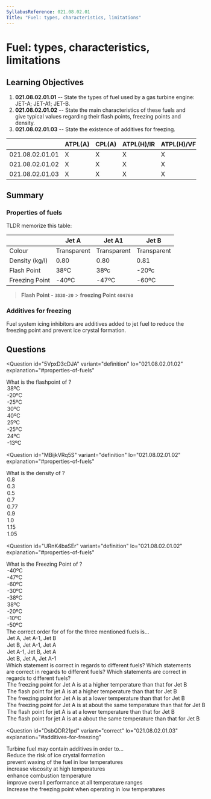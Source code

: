 ```yaml
---
SyllabusReference: 021.08.02.01
Title: "Fuel: types, characteristics, limitations"
---
```


# Fuel: types, characteristics, limitations

## Learning Objectives

1. **021.08.02.01.01** -- State the types of fuel used by a gas turbine engine: JET-A; JET-A1; JET-B.
2. **021.08.02.01.02** -- State the main characteristics of these fuels and give typical values regarding their flash points, freezing points and density.
3. **021.08.02.01.03** -- State the existence of additives for freezing.

|  | ATPL(A) | CPL(A) | ATPL(H)/IR | ATPL(H)/VFR | CPL(H) | IR | CBIR(A) |
| --- | --- | --- | --- | --- | --- | --- | --- |
| 021.08.02.01.01 | X | X | X | X | X |  |  |
| 021.08.02.01.02 | X | X | X | X | X |  |  |
| 021.08.02.01.03 | X | X | X | X | X |  |  |

## Summary

### Properties of fuels

TLDR memorize this table:

|                | Jet A       | Jet A1      | Jet B       |
| -------------- | ----------- | ----------- | ----------- |
| Colour         | Transparent | Transparent | Transparent |
| Density (kg/l) | 0.80        | 0.80        | 0.81        |
| Flash Point    | 38ºC        | 38ºc        | -20ºc       |
| Freezing Point | -40ºC       | -47ºC       | -60ºC       |

> **Flash Point - `3838-20`** > **freezing Point `404760`**

### Additives for freezing

Fuel system icing inhibitors are additives added to jet fuel to reduce the freezing point and prevent ice crystal formation.

## Questions

<Question
  id="5VpxD3cDJA"
  variant="definition"
  lo="021.08.02.01.02"
  explanation="#properties-of-fuels"
>
  <Text variant="oneCorrect">
    What is the flashpoint of <Subject />?
  </Text>
  <Option id="5VpxD3cDJA-1" subject={["jet A", "jet A1"]}>
    38ºC
  </Option>
  <Option id="5VpxD3cDJA-2" subject="jet B">
    -20ºC
  </Option>
  <Option id="5VpxD3cDJA-3">-25ºC</Option>
  <Option id="5VpxD3cDJA-4">30ºC</Option>
  <Option id="5VpxD3cDJA-5">40ºC</Option>
  <Option id="5VpxD3cDJA-6">25ºC</Option>
  <Option id="5VpxD3cDJA-7">-25ºC</Option>
  <Option id="5VpxD3cDJA-8">24ºC</Option>
  <Option id="5VpxD3cDJA-9">-13ºC</Option>
</Question>

<Question
  id="MBijkVRq5S"
  variant="definition"
  lo="021.08.02.01.02"
  explanation="#properties-of-fuels"
>
  <Text variant="oneCorrect">
    What is the density of <Subject />?
  </Text>
  <Option id="MBijkVRq5S-1" subject={["jet A", "jet A1", "jet B"]}>
    0.8
  </Option>
  <Option id="MBijkVRq5S-2">0.3</Option>
  <Option id="MBijkVRq5S-3">0.5</Option>
  <Option id="MBijkVRq5S-4">0.7</Option>
  <Option id="MBijkVRq5S-5">0.77</Option>
  <Option id="MBijkVRq5S-6">0.9</Option>
  <Option id="MBijkVRq5S-7">1.0</Option>
  <Option id="MBijkVRq5S-8">1.15</Option>
  <Option id="MBijkVRq5S-9">1.05</Option>
</Question>

<Question
  id="URnK4baSEr"
  variant="definition"
  lo="021.08.02.01.02"
  explanation="#properties-of-fuels"
>
  <Text variant="oneCorrect">
    What is the Freezing Point of <Subject />?
  </Text>
  <Option id="URnK4baSEr-1" subject="jet A">
    -40ºC
  </Option>
  <Option id="URnK4baSEr-2" subject="jet A1">
    -47ºC
  </Option>
  <Option id="URnK4baSEr-3" subject="jet B">
    -60ºC
  </Option>
  <Option id="URnK4baSEr-4">-30ºC</Option>
  <Option id="URnK4baSEr-5">-38ºC</Option>
  <Option id="URnK4baSEr-6">38ºC</Option>
  <Option id="URnK4baSEr-7">-20ºC</Option>
  <Option id="URnK4baSEr-8">-10ºC</Option>
  <Option id="URnK4baSEr-9">-50ºC</Option>
</Question>

<Question id="CwY1OtBy6z" variant="definition" lo="021.08.02.01.02">
  <Text variant="oneCorrect">
    The correct order for of <Subject /> for the three mentioned fuels is...
  </Text>
  <Option
    id="CwY1OtBy6z-1"
    subject={["decreasing freezing points", "decreasing Flash points"]}
  >
    Jet A, Jet A-1, Jet B
  </Option>
  <Option
    id="CwY1OtBy6z-2"
    subject={["increasing freezing points", "increasing Flash points"]}
  >
    Jet B, Jet A-1, Jet A
  </Option>
  <Option id="CwY1OtBy6z-3">Jet A-1, Jet B, Jet A</Option>
  <Option id="CwY1OtBy6z-4">Jet B, Jet A, Jet A-1</Option>
</Question>

<Question id="4qsxl4dnOF" variant="correct" lo="021.08.02.01.02">
  <Text variant="oneCorrect">Which statement is correct in regards to different fuels?</Text>
  <Text variant="multipleCorrect" select={5}>Which statements are correct in regards to different fuels?</Text>
  <Text variant="oneTwo">Which statements are correct in regards to different fuels?</Text>

  <Option id="4qsxl4dnOF-1" correct>
    The freezing point for Jet A is at a higher temperature than that for Jet B
  </Option>
  <Option id="4qsxl4dnOF-2" correct>
    The flash point for jet A is at a higher temperature than that for Jet B
  </Option>
  <Option id="4qsxl4dnOF-3">
    The freezing point for Jet A is at a lower temperature than that for Jet B
  </Option>
  <Option id="4qsxl4dnOF-4">
    The freezing point for Jet A is at about the same temperature than that for
    Jet B
  </Option>
  <Option id="4qsxl4dnOF-5">
    The flash point for jet A is at a lower temperature than that for Jet B
  </Option>
  <Option id="4qsxl4dnOF-6">
    The flash point for jet A is at a about the same temperature than that for
    Jet B
  </Option>
</Question>

<Question
  id="DsbQDR21pd"
  variant="correct"
  lo="021.08.02.01.03"
  explanation="#additives-for-freezing"
>
  <Text variant="oneCorrect">
    Turbine fuel may contain additives in order to...
  </Text>
  <Option id="DsbQDR21pd-1" correct>
    Reduce the risk of ice crystal formation
  </Option>
  <Option
    id="DsbQDR21pd-2"
    correct
    why="waxing of jet fuel describe the transition of jet fuel into a partially crystalline state in low temperatures"
  >
    prevent waxing of the fuel in low temperatures
  </Option>
  <Option id="DsbQDR21pd-3">increase viscosity at high temperatures</Option>
  <Option id="DsbQDR21pd-4">enhance combustion temperature</Option>
  <Option id="DsbQDR21pd-5">
    improve overall performance at all temperature ranges
  </Option>
  <Option
    id="DsbQDR21pd-6"
    why="not increasing but decreasing the freezing point would be correct."
  >
    Increase the freezing point when operating in low temperatures
  </Option>
</Question>

